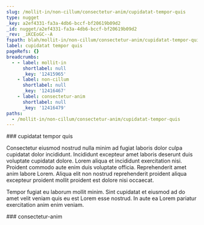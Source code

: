 ```yaml
---
slug: /mollit-in/non-cillum/consectetur-anim/cupidatat-tempor-quis
type: nugget
_key: a2ef4331-fa3a-4db6-bccf-bf20619b09d2
_id: nugget/a2ef4331-fa3a-4db6-bccf-bf20619b09d2
_rev: _iKCEoGC--A
fspath: blah/mollit-in/non-cillum/consectetur-anim/cupidatat-tempor-quis.md
label: cupidatat tempor quis
pageRefs: {}
breadcrumbs:
  - - label: mollit-in
      shortlabel: null
      _key: '12415965'
    - label: non-cillum
      shortlabel: null
      _key: '12416467'
    - label: consectetur-anim
      shortlabel: null
      _key: '12416479'
paths:
  - /mollit-in/non-cillum/consectetur-anim/cupidatat-tempor-quis
---
```


<NuggetArea>
<Nugget slug="/mollit-in/non-cillum/consectetur-anim/cupidatat-tempor-quis" type="nugget" _key="a2ef4331-fa3a-4db6-bccf-bf20619b09d2" _id="nugget/a2ef4331-fa3a-4db6-bccf-bf20619b09d2" _rev="_iKCEoGC--A" fspath="blah/mollit-in/non-cillum/consectetur-anim/cupidatat-tempor-quis.md" label="cupidatat tempor quis" paths="/mollit-in/non-cillum/consectetur-anim/cupidatat-tempor-quis">
<NuggetBody>
### cupidatat tempor quis

Consectetur eiusmod nostrud nulla minim ad fugiat laboris dolor culpa cupidatat dolor incididunt. Incididunt excepteur amet laboris deserunt duis voluptate cupidatat dolore. Lorem aliqua et incididunt exercitation nisi. Proident commodo aute enim duis voluptate officia. Reprehenderit amet anim labore Lorem. Aliqua elit non nostrud reprehenderit proident aliqua excepteur proident mollit proident est dolore nisi occaecat.

Tempor fugiat eu laborum mollit minim. Sint cupidatat et eiusmod ad do amet velit veniam quis eu est Lorem esse nostrud. In aute ea Lorem pariatur exercitation anim enim veniam.

</NuggetBody>
<Breadcrumbs>
<Crumbs>
<Crumb _key="12415965" label="mollit-in" /><Crumb _key="12416467" label="non-cillum" /><Crumb _key="12416479" label="consectetur-anim" />
</Crumbs>
</Breadcrumbs>
</Nugget>

<NuggetsInbound>
</NuggetsInbound>
<NuggetsOutbound>
</NuggetsOutbound>
</NuggetArea>
<PassagesInbound>
<Passage direction="inbound" type="passage" _key="12416479" _id="passage/12416479" _rev="_iKCEoGC--_" label="consectetur-anim" passage="consectetur-anim" fspath="blah/mollit-in/non-cillum/consectetur-anim" paths="/mollit-in/non-cillum/consectetur-anim" slug="/mollit-in/non-cillum/consectetur-anim">
<NuggetBody>
### consectetur-anim

</NuggetBody>
<Breadcrumbs>
<Crumbs>
<Crumb _key="12415965" label="mollit-in" /><Crumb _key="12416467" label="non-cillum" />
</Crumbs>
</Breadcrumbs>
</Passage>

</PassagesInbound>
<PassagesOutbound>
</PassagesOutbound>